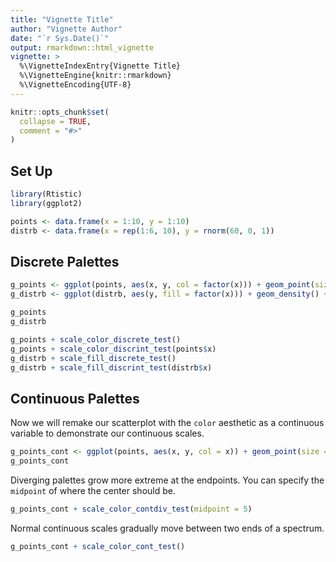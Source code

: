 ```yaml
---
title: "Vignette Title"
author: "Vignette Author"
date: "`r Sys.Date()`"
output: rmarkdown::html_vignette
vignette: >
  %\VignetteIndexEntry{Vignette Title}
  %\VignetteEngine{knitr::rmarkdown}
  %\VignetteEncoding{UTF-8}
---
```


```r
knitr::opts_chunk$set(
  collapse = TRUE,
  comment = "#>"
)
```

## Set Up

```r
library(Rtistic)
library(ggplot2)
```


```r
points <- data.frame(x = 1:10, y = 1:10)
distrb <- data.frame(x = rep(1:6, 10), y = rnorm(60, 0, 1))
```

## Discrete Palettes

```r
g_points <- ggplot(points, aes(x, y, col = factor(x))) + geom_point(size = 5)
g_distrb <- ggplot(distrb, aes(y, fill = factor(x))) + geom_density() + facet_wrap(. ~ x, ncol = 3)
```

```r
g_points
g_distrb
```

```r
g_points + scale_color_discrete_test()
g_points + scale_color_discrint_test(points$x)
g_distrb + scale_fill_discrete_test()
g_distrb + scale_fill_discrint_test(distrb$x)
```

## Continuous Palettes

Now we will remake our scatterplot with the `color` aesthetic as a continuous variable to demonstrate our continuous scales.

```r
g_points_cont <- ggplot(points, aes(x, y, col = x)) + geom_point(size = 5)
g_points_cont
```

Diverging palettes grow more extreme at the endpoints. You can specify the `midpoint` of where the center should be. 

```r
g_points_cont + scale_color_contdiv_test(midpoint = 5)
```

Normal continuous scales gradually move between two ends of a spectrum.

```r
g_points_cont + scale_color_cont_test()
```

